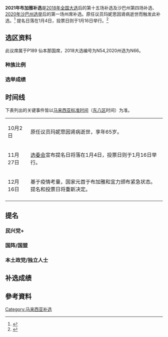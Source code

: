 {{future election}}
{{Infobox Election
| election_name = 2021年沙巴州议会布加雅补选
| country = Sabah
| type = <!--Please do not change this-->presidential<!-- For by-elections the infobox works better if classed as presidential-->
| ongoing = no
| previous_election = 2021年宜力补选
| previous_year = 2021
| next_election = 
| next_year = 2025或更早
| seats_for_election = 1
| election_date = 未定
| image1 = <span style="line-height:150px; vertical-align:center; text-align:center; color:{{Party meta/color/民族复兴党}}; font-size:30px;"> '''WARISAN'''</span>
| candidate1 = 待定
| alliance1 = [[民兴党|民兴党]]+
| color1 = AEF0FD
| party1= [[民兴党|民兴党]]
| popular_vote1 = 
| percentage1 = 
| image2 = <span style="line-height:150px; vertical-align:center; text-align:center; color:navy; font-size:30px;"> '''PN'''</span>
| candidate2 = 待定
| alliance2 = [[国盟|国盟]]
| colour2 = 000080
| party2 = 
| popular_vote2 = 
| percentage2 = 
| image3 = <span style="line-height:150px; vertical-align:center; text-align:center; color:gray; font-size:30px;"> '''IND'''</span>
| candidate3 = 待定
| alliance3 = 
| party3 = 
| colour3 = C0C0C0
| popular_vote3 = 
| percentage3 = 
| title =布加雅州议员
| before_election = 玛妮思
| before_party = [[民兴党|民兴党]]
| after_election = 
| after_party =  
| map_image         = 
| map_size          = 250px
| map_alt           = 
| map               = 
| map_caption = 
}}
'''2021年布加雅补选'''是[[2018年马来西亚大选|2018年全国大选]]后的第十五场补选及沙巴州第四场补选、[[2020年沙巴州选举|2020年沙巴州选举]]后的第一场州席补选。原任议员玛妮思因肾病逝世而触发此补选。<ref>{{Cite news|url=https://www.malaysiakini.com/news/551276|title=民兴党布加雅州议员病逝|accessdate=2020-11-28|author=|date=2020-11-17|publisher=当今大马|archive-date=2020-11-17|archive-url=https://web.archive.org/web/20201117060338/https://www.malaysiakini.com/news/551276|dead-url=no}}</ref>
提名日落在1月4日，投票日则于1月16日举行。<ref>{{Cite news|url=https://www.malaysiakini.com/news/552750|title=宜力及布加雅补选同步举行，1月16日投票|accessdate=2020-11-28|author=|date=2020-11-27|publisher=当今大马|archive-date=2020-11-27|archive-url=https://web.archive.org/web/20201127035350/https://www.malaysiakini.com/news/552750|dead-url=no}}</ref>

==选区资料==
此议席属于P189 仙本那国席，2018大选编号为N54,2020州选为N66。
===种族比例===
{{Pie chart|thumb=left|caption=2018年布加雅州席各族选民数量|label1=[[马来西亚马来人|巫裔]]|value1=12|color1=green|label2=[[馬來西亞華人|华裔]]|value2=1|color2=red|label3=沙巴原住民|value3=84|color3=blue|label4=其他|value4=3|color4=yellow}}

===选举成绩===
{{MASelec/top|Malaysia|2020|布加雅 (州议席)|布加雅|percent=yes|change=yes}}
{{MASelec||WARISAN|玛妮思|8557|74.44|-3.07}}
{{MASelec||PN|莫哈末达勿|2552|22.20|N/A}}
{{MASelec||PCS|基额巴萨努|115|1.00|N/A}}
{{MASelec||USNO|阿莫肯那加安|99|0.86|N/A}}
{{MASelec||BEBAS|拉昔旦|92|0.80|N/A}}
{{MASelec||PPRS|塔拉基|49|0.43|N/A}}
{{MASelec||BEBAS|阿都赞|31|0.27|N/A}}
{{MASelec/total|有效选票||100.00}}
{{MASelec/total|废票||}}
{{MASelec/total|未归还选票||}}
{{MASelec/total|投票率|11495|56.72}}
{{MASelec/total|选民人数|20267|}}
{{MASelec/total|多数票|6005|}}
{{MASelec/hold||WARISAN||?}}
{{MASelec/source|hide={{cite web|url=http://www.federalgazette.agc.gov.my/outputp/pub_20180504_P.U.%20%28B%29%20246.pdf|title=His Majesty's Government Gazette - Notice of Contested Election, Parliament for the State of Sabah [P.U. (B) 246/2018]|date=3 May 2018|publisher=Attorney General's Chambers of Malaysia|accessdate=2018-08-01}}{{Dead link|date=June 2020 |bot=InternetArchiveBot |fix-attempted=yes }}
{{cite web|url=http://www.federalgazette.agc.gov.my/outputp/pub_20180530_P.U.%20%28B%29%20320.pdf|archive-url=https://web.archive.org/web/20191229000311/http://www.federalgazette.agc.gov.my/outputp/pub_20180530_P.U.%20%28B%29%20320.pdf|archive-date=2019-12-29|title=Federal Government Gazette - Results of Contested Election and Statements of the Poll after the Official Addition of Votes, Parliamentary Constituencies for the State of Sabah [P.U. (B) 320/2018]|date=28 May 2018|publisher=Attorney General's Chambers of Malaysia|accessdate=2018-08-01|dead-url=yes}}}}
{{end}}

{{MASelec/top|Malaysia|2018|布加雅 (州议席)|布加雅|percent=yes|change=yes}}
{{MASelec||WARISAN|玛妮思|10662|77.51|N/A}}
{{MASelec||BN|拉沙敦沙卡兰|2811|20.43|- 38.23}}
{{MASelec||PAS|马哈末沙拉休|144|1.05|-5.15}}
{{MASelec||PKS|库利马拉兰|67|0.49|N/A}}
{{MASelec||PPRS|莫哈末萨益|57|0.41|N/A}}
{{MASelec||BEBAS|穆辛哈山|15|0.11|N/A}}
{{MASelec/total|有效选票|13375| 100.00}}
{{MASelec/total|废票|381|2.77}}
{{MASelec/total|未归还选票||}}
{{MASelec/total|投票率|13756|71.17}}
{{MASelec/total|选民人数|19865|}}
{{MASelec/total|多数票|7851|57.08}}
{{MASelec/gain||WARISAN|BN|?}}
{{MASelec/source|hide={{cite web|url=http://www.federalgazette.agc.gov.my/outputp/pub_20180504_P.U.%20%28B%29%20246.pdf|title=His Majesty's Government Gazette - Notice of Contested Election, Parliament for the State of Sabah [P.U. (B) 246/2018]|date=3 May 2018|publisher=Attorney General's Chambers of Malaysia|accessdate=2018-08-01}}{{Dead link|date=June 2020 |bot=InternetArchiveBot |fix-attempted=yes }}
{{cite web|url=http://www.federalgazette.agc.gov.my/outputp/pub_20180530_P.U.%20%28B%29%20320.pdf|archive-url=https://web.archive.org/web/20191229000311/http://www.federalgazette.agc.gov.my/outputp/pub_20180530_P.U.%20%28B%29%20320.pdf|archive-date=2019-12-29|title=Federal Government Gazette - Results of Contested Election and Statements of the Poll after the Official Addition of Votes, Parliamentary Constituencies for the State of Sabah [P.U. (B) 320/2018]|date=28 May 2018|publisher=Attorney General's Chambers of Malaysia|accessdate=2018-08-01|dead-url=yes}}}}
{{end}}

==时间线==
下表列出的关键事件皆以[[马来西亚标准时间|马来西亚标准时间]]（[[东八区|东八区]]时间）为准。
{| class="wikitable"
|-
|10月2日||原任议员玛妮思因肾病逝世，享年65岁。
|-
|11月27日||[[马来西亚选举委员会|选委会]]宣布提名日将落在1月4日，投票日则于1月16日举行。
|-
|12月16日||基于疫情考量，国家元首于布加雅和宜力颁布紧急状态。提名和投票日将重新决定。
|-<!--
|1月4日||候选人提名日，并在上午10点截止。
|-
|月日||为期14天的竞选期正式开始。
|-
|月日||提前投票日，投票率为%。
|-
|月日||投票日截至5时半，投票率为。
|-
|月日||投票日下午5时30分后，计票中心开始计算票数。最终官方成绩需等到预计傍晚10时才能获知。
|-
|月日||官方补选成绩于晚间时分公布，由来自胜出。-->
|}

==提名==
===民兴党+===


===国阵/国盟===


===本土政党/独立人士===


==补选成绩==
<!--
{{Pie chart
|thumb=right
|caption=2021年布加雅州议席补选成绩（得票率）
|label1=[[民兴党|民兴党]]（[[民兴党|民兴党]]+[[希望联盟|希望联盟]]+[[沙民统|沙民统]] ）
|value1=
|color1={{Party meta/color/沙巴民兴党}}
|label2=[[国盟|国盟]]
|value2=
|color2={{Party meta/color/国阵}}
}}

{{MASelec/top|Malaysia|2021年|2021年布加雅补选|三脚石补选|by=yes|percent=yes|change=yes|reason=原任州议员玛妮思病逝}}
{{MASelec||WARISAN||||}}
{{MASelec||BN||||}}
{{MASelec/total|合格选票||}}
{{MASelec/total|无效选票|}}
{{MASelec/total|投票率||}}
{{MASelec/total|登记选民数量|}}
{{MASelec/total|多数票||}}
{{MASelec/hold|||}}<!--依方程式  ((∆%₁− ∆%₂) ÷ 2 ) 计算--<>
{{MASelec/source|hide=1. }}
{{end}}
-->

==參考資料==
{{reflist}}

[[Category:马来西亚补选|Category:马来西亚补选]]